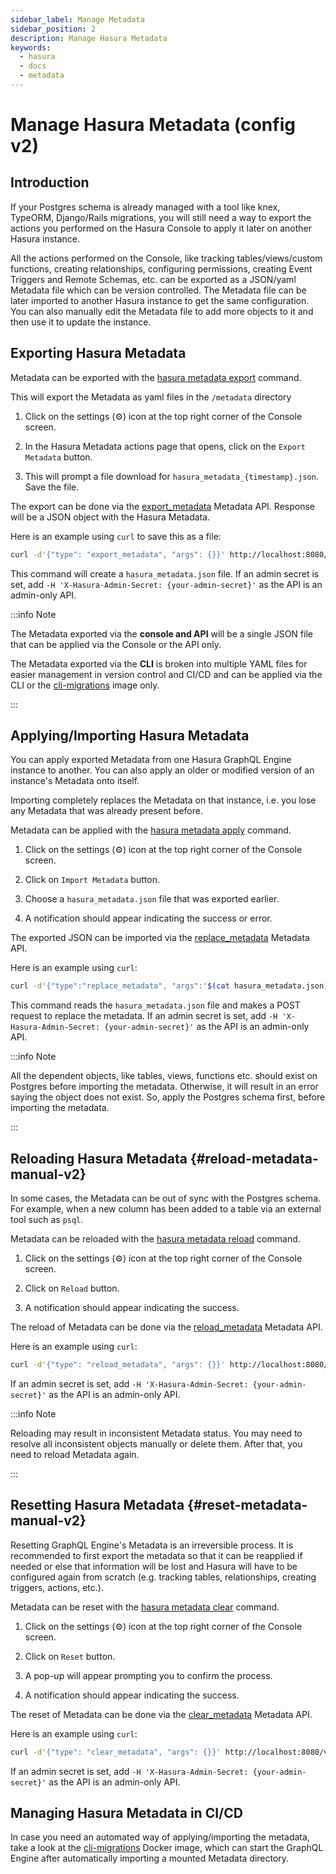 ```yaml
---
sidebar_label: Manage Metadata
sidebar_position: 2
description: Manage Hasura Metadata
keywords:
  - hasura
  - docs
  - metadata
---
```



# Manage Hasura Metadata (config v2)

## Introduction

If your Postgres schema is already managed with a tool like knex, TypeORM, Django/Rails migrations, you will still need
a way to export the actions you performed on the Hasura Console to apply it later on another Hasura instance.

All the actions performed on the Console, like tracking tables/views/custom functions, creating relationships,
configuring permissions, creating Event Triggers and Remote Schemas, etc. can be exported as a JSON/yaml Metadata file
which can be version controlled. The Metadata file can be later imported to another Hasura instance to get the same
configuration. You can also manually edit the Metadata file to add more objects to it and then use it to update the
instance.

## Exporting Hasura Metadata

<Tabs groupId="user-preference" className="api-tabs">
<TabItem value="cli" label="CLI">

Metadata can be exported with the [hasura metadata export](/hasura-cli/commands/hasura_metadata_export.mdx) command.

This will export the Metadata as yaml files in the `/metadata` directory

</TabItem>
<TabItem value="console" label="Console">

1. Click on the settings (⚙) icon at the top right corner of the Console screen.

2. In the Hasura Metadata actions page that opens, click on the `Export Metadata` button.

<Thumbnail src="/img/migrations-metadata-seeds/metadata-export.png" alt="Export metadata" />

3. This will prompt a file download for `hasura_metadata_{timestamp}.json`. Save the file.

</TabItem>

<TabItem value="api" label="API">

The export can be done via the
[export_metadata](/api-reference/metadata-api/manage-metadata.mdx#metadata-export-metadata) Metadata API. Response will
be a JSON object with the Hasura Metadata.

Here is an example using `curl` to save this as a file:

```bash
curl -d'{"type": "export_metadata", "args": {}}' http://localhost:8080/v1/metadata -o hasura_metadata.json
```

This command will create a `hasura_metadata.json` file. If an admin secret is set, add
`-H 'X-Hasura-Admin-Secret: {your-admin-secret}'` as the API is an admin-only API.

</TabItem>

</Tabs>

:::info Note

The Metadata exported via the **console and API** will be a single JSON file that can be applied via the Console or the
API only.

The Metadata exported via the **CLI** is broken into multiple YAML files for easier management in version control and
CI/CD and can be applied via the CLI or the
[cli-migrations](/migrations-metadata-seeds/legacy-configs/config-v2/advanced/auto-apply-migrations.mdx) image only.

:::

## Applying/Importing Hasura Metadata

You can apply exported Metadata from one Hasura GraphQL Engine instance to another. You can also apply an older or
modified version of an instance's Metadata onto itself.

Importing completely replaces the Metadata on that instance, i.e. you lose any Metadata that was already present before.

<Tabs groupId="user-preference" className="api-tabs">
<TabItem value="cli" label="CLI">

Metadata can be applied with the [hasura metadata apply](/hasura-cli/commands/hasura_metadata_apply.mdx) command.

</TabItem>
<TabItem value="console" label="Console">

1. Click on the settings (⚙) icon at the top right corner of the Console screen.

2. Click on `Import Metadata` button.

<Thumbnail src="/img/migrations-metadata-seeds/metadata-import.png" alt="Import metadata" />

3. Choose a `hasura_metadata.json` file that was exported earlier.

4. A notification should appear indicating the success or error.

</TabItem>

<TabItem value="api" label="API">

The exported JSON can be imported via the
[replace_metadata](/api-reference/metadata-api/manage-metadata.mdx#metadata-replace-metadata) Metadata API.

Here is an example using `curl`:

```bash
curl -d'{"type":"replace_metadata", "args":'$(cat hasura_metadata.json)'}' http://localhost:8080/v1/metadata
```

This command reads the `hasura_metadata.json` file and makes a POST request to replace the metadata. If an admin secret
is set, add `-H 'X-Hasura-Admin-Secret: {your-admin-secret}'` as the API is an admin-only API.

</TabItem>

</Tabs>

:::info Note

All the dependent objects, like tables, views, functions etc. should exist on Postgres before importing the metadata.
Otherwise, it will result in an error saying the object does not exist. So, apply the Postgres schema first, before
importing the metadata.

:::

## Reloading Hasura Metadata {#reload-metadata-manual-v2}

In some cases, the Metadata can be out of sync with the Postgres schema. For example, when a new column has been added
to a table via an external tool such as `psql`.

<Tabs groupId="user-preference" className="api-tabs">

<TabItem value="cli" label="CLI">

Metadata can be reloaded with the [hasura metadata reload](/hasura-cli/commands/hasura_metadata_reload.mdx) command.

</TabItem>
<TabItem value="console" label="Console">

1. Click on the settings (⚙) icon at the top right corner of the Console screen.

2. Click on `Reload` button.

<Thumbnail alt="reload metadata" src="/img/migrations-metadata-seeds/metadata-reload.png" />

3. A notification should appear indicating the success.

</TabItem>

<TabItem value="api" label="API">

The reload of Metadata can be done via the
[reload_metadata](/api-reference/metadata-api/manage-metadata.mdx#metadata-reload-metadata) Metadata API.

Here is an example using `curl`:

```bash
curl -d'{"type": "reload_metadata", "args": {}}' http://localhost:8080/v1/metadata
```

If an admin secret is set, add `-H 'X-Hasura-Admin-Secret: {your-admin-secret}'` as the API is an admin-only API.

</TabItem>

</Tabs>

:::info Note

Reloading may result in inconsistent Metadata status. You may need to resolve all inconsistent objects manually or
delete them. After that, you need to reload Metadata again.

:::

## Resetting Hasura Metadata {#reset-metadata-manual-v2}

Resetting GraphQL Engine's Metadata is an irreversible process. It is recommended to first export the metadata so that
it can be reapplied if needed or else that information will be lost and Hasura will have to be configured again from
scratch (e.g. tracking tables, relationships, creating triggers, actions, etc.).

<Tabs groupId="user-preference" className="api-tabs">

<TabItem value="cli" label="CLI">

Metadata can be reset with the [hasura metadata clear](/hasura-cli/commands/hasura_metadata_clear.mdx) command.

</TabItem>
<TabItem value="console" label="Console">

1. Click on the settings (⚙) icon at the top right corner of the Console screen.

2. Click on `Reset` button.

<Thumbnail alt="reset metadata" src="/img/migrations-metadata-seeds/metadata-reset.png" />

3. A pop-up will appear prompting you to confirm the process.

4. A notification should appear indicating the success.

</TabItem>

<TabItem value="api" label="API">

The reset of Metadata can be done via the
[clear_metadata](/api-reference/metadata-api/manage-metadata.mdx#metadata-clear-metadata) Metadata API.

Here is an example using `curl`:

```bash
curl -d'{"type": "clear_metadata", "args": {}}' http://localhost:8080/v1/metadata
```

If an admin secret is set, add `-H 'X-Hasura-Admin-Secret: {your-admin-secret}'` as the API is an admin-only API.

</TabItem>

</Tabs>

## Managing Hasura Metadata in CI/CD

In case you need an automated way of applying/importing the metadata, take a look at the
[cli-migrations](/migrations-metadata-seeds/legacy-configs/config-v2/advanced/auto-apply-migrations.mdx) Docker image,
which can start the GraphQL Engine after automatically importing a mounted Metadata directory.
